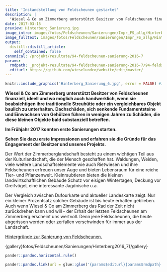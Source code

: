 ```yaml
---
title: 'Instandstellung von Feldscheunen gestartet'
description: |
  'Wiesel & Co am Zimmerberg unterstützt Besitzer von Feldscheunen finanziell, ideell und wo möglich auch handwerklich, wenn sie beabsichtigen ihre traditionelle Streuhütte oder ein vergleichbares Objekt baulich zu unterhalten. Dachschäden, sich senkende Fundamentsteine und Einwachsen von Gehölzen führen in wenigen Jahren zu Schäden, die diese kleinen Objekte bald substanziell betreffen. Im Frühjahr 2017 konnten erste Sanierungen starten. Sehen Sie dazu erste Impressionen und erfahren sie die Gründe für das Engagement der Besitzer und unseres Projekts. '
date: 2017-03-15
preview: Hinterberg_Sanierung.jpg
image_intro: images/fotos/Feldscheunen/Sanierungen/Impr_FS_allg/Hinterberg_Sanierung.jpg
image_fulltext: images/fotos/Feldscheunen/Sanierungen/Impr_FS_allg/Hinterberg_Sanierung_6.jpg
output:
  distill::distill_article:
    self_contained: false
canonical: /projekt/resultate/94-feldscheunen-sanierung-2016-7
params:
  rmdpath: _projekt-resultate/94-feldscheunen-sanierung-2016-7/94-feldscheunen-sanierung-2016-7.Rmd
  editurl: https://github.com/wieselundco/website/edit/master/
---
```



```r
knitr::include_graphics('Hinterberg_Sanierung_6.jpg', error = FALSE) #images/fotos/Feldscheunen/Sanierungen/Impr_FS_allg/Hinterberg_Sanierung_6.jpg
```

**Wiesel & Co am Zimmerberg unterstützt Besitzer von Feldscheunen
finanziell, ideell und wo möglich auch handwerklich, wenn sie
beabsichtigen ihre traditionelle Streuhütte oder ein vergleichbares
Objekt baulich zu unterhalten. Dachschäden, sich senkende
Fundamentsteine und Einwachsen von Gehölzen führen in wenigen Jahren zu
Schäden, die diese kleinen Objekte bald substanziell betreffen.**

**Im Frühjahr 2017 konnten erste Sanierungen starten.**

**Sehen Sie dazu erste Impressionen und erfahren sie die Gründe für das
Engagement der Besitzer und unseres Projekts. **

Der Wert der Zimmerberglandschaft besteht zu einem wichtigen Teil aus
der Kulturlandschaft, die der Mensch geschaffen hat. Waldungen, Weiden,
viele weitere Landschaftselemente wie auch Rietwiesen und ihre
Feldscheunen erfreuen unser Auge und bieten Lebensraum für eine reiche
Tier- und Pflanzenwelt. Kleinraubtieren bieten die kleinen
landwirtschaftlichen Gebäude Schutz vor eisigen Wintertagen, Deckung vor
Greifvögel, eine interessante Jagdnische u.a. 

Der Vergleich zwischen Dufourkarte und aktueller Landeskarte zeigt: Nur
ein kleiner Prozentsatz solcher Gebäude ist bis heute erhalten
geblieben. Auch wenn Wiesel & Co am Zimmerberg das Rad der Zeit nicht
zurückdrehen kann und will - der Erhalt der letzten Feldscheunen am
Zimmerberg erscheint uns wertvoll. Denn jene Feldscheunen, die heute
abgerissen werden oder zerfallen verschwinden für immer aus der
Landschaft. 

[Hintergründe zur Sanierung von
Feldscheunen.](http://www.wieselundco.ch/projekt/massnahmen/62-wir-unterstuetzen-die-instanstellung-von-feldscheunen) 

{gallery}fotos/Feldscheunen/Sanierungen/Hinterberg2016\_7{/gallery}

```r
pander::pandoc.horizontal.rule()

pander::pandoc.link(url = glue::glue('{params$editurl}{params$rmdpath}'),text = 'Artikel bearbeiten')
```

<!--http://wieselundco.ch/projekt/resultate/94-feldscheunen-sanierung-2016-7-->
